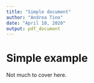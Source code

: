 ```yaml
---
title: "Simple document"
author: "Andrea Tino"
date: "April 10, 2020"
output: pdf_document
---
```


# Simple example
Not much to cover here.
